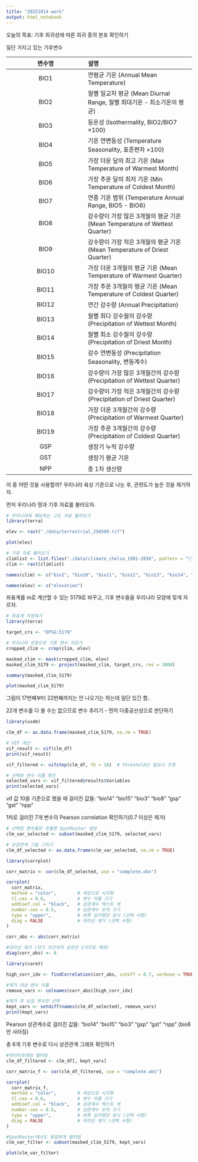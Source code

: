 ```yaml
---
title: "20251014 work"
output: html_notebook
---
```


오늘의 목표: 기후 희귀성에 따른 희귀 종의 분포 확인하기

일단 가지고 있는 기후변수

|변수명|설명|
|:-:|:---|
|BIO1|연평균 기온 (Annual Mean Temperature)|
|BIO2|월별 일교차 평균 (Mean Diurnal Range, 월별 최대기온 - 최소기온의 평균)|
|BIO3|등온성 (Isothermality, BIO2/BIO7 ×100)|
|BIO4|기온 연변동성 (Temperature Seasonality, 표준편차 ×100)|
|BIO5|가장 더운 달의 최고 기온 (Max Temperature of Warmest Month)|
|BIO6|가장 추운 달의 최저 기온 (Min Temperature of Coldest Month)|
|BIO7|연중 기온 범위 (Temperature Annual Range, BIO5 - BIO6)|
|BIO8|강수량이 가장 많은 3개월의 평균 기온 (Mean Temperature of Wettest Quarter)|
|BIO9|강수량이 가장 적은 3개월의 평균 기온 (Mean Temperature of Driest Quarter)|
|BIO10|가장 더운 3개월의 평균 기온 (Mean Temperature of Warmest Quarter)|
|BIO11|가장 추운 3개월의 평균 기온 (Mean Temperature of Coldest Quarter)|
|BIO12|연간 강수량 (Annual Precipitation)|
|BIO13|월별 최다 강수월의 강수량 (Precipitation of Wettest Month)|
|BIO14|월별 최소 강수월의 강수량 (Precipitation of Driest Month)|
|BIO15|강수 연변동성 (Precipitation Seasonality, 변동계수)|
|BIO16|강수량이 가장 많은 3개월간의 강수량 (Precipitation of Wettest Quarter)|
|BIO17|강수량이 가장 적은 3개월간의 강수량 (Precipitation of Driest Quarter)|
|BIO18|가장 더운 3개월간의 강수량 (Precipitation of Warmest Quarter)|
|BIO19|가장 추운 3개월간의 강수량 (Precipitation of Coldest Quarter)|
|GSP|생장기 누적 강수량|
|GST|생장기 평균 기온|
|NPP|총 1차 생산량|

이 중 어떤 것을 사용할까?
우리나라 육상 기준으로 나눈 후, 관련도가 높은 것을 제거하자.

먼저 우리나라 땅과 기후 자료를 불러오자.

```r
# 우리나라에 해당하는 고도 자료 불러오기
library(terra)

elev <- rast("./data/terrestrial_250509.tif")

plot(elev)

# 기후 자료 불러오기
climlist <- list.files("./data/climate_chelsa_1981-2010", pattern = "\\.tif$", full.names = TRUE)
clim <- rast(climlist)

names(clim) <- c("bio1", "bio10", "bio11", "bio12", "bio13", "bio14", "bio15", "bio16", "bio17", "bio18", "bio19", "bio2", "bio3", "bio4", "bio5", "bio6", "bio7", "bio8", "bio9", "gsp", "gst", "npp")

names(elev) <- c("elevation")

```

좌표계를 m로 계산할 수 있는 5179로 바꾸고, 기후 변수들을 우리나라 모양에 맞게 자르자.

```r
# 좌표계 지정하기
library(terra)

target_crs <- "EPSG:5179"

# 우리나라 모양으로 기후 변수 자르기
cropped_clim <- crop(clim, elev)

masked_clim <- mask(cropped_clim, elev)
masked_clim_5179 <- project(masked_clim, target_crs, res = 1000)

summary(masked_clim_5179)

plot(masked_clim_5179)


```
그림이 17번째부터 22번째까지는 안 나오기는 하는데 일단 있긴 함..

22개 변수를 다 쓸 수는 없으므로 변수 추리기 - 먼저 다중공선성으로 판단하기
```r
library(usdm)

clm_df <- as.data.frame(masked_clim_5179, na.rm = TRUE)

# VIF 계산
vif_result <- vif(clm_df)
print(vif_result)

vif_filtered <- vifstep(clm_df, th = 10)  # threshold는 필요시 조정

# 선택된 변수 이름 확인
selected_vars <- vif_filtered@results$Variables
print(selected_vars)

```
vif 값 10을 기준으로 했을 때 걸러진 값들: "bio14" "bio15" "bio3"  "bio8"  "gsp"   "gst"   "npp"  

1차로 걸러진 7개 변수의 Pearson correlation 확인하기(0.7 이상은 제거)
```r

# 선택된 변수들만 추출한 SpatRaster 생성
clm_var_selected <- subset(masked_clim_5179, selected_vars)

# 상관관계 그림 그리기
clm_df_selected <- as.data.frame(clm_var_selected, na.rm = TRUE)

library(corrplot)

corr_matrix <- cor(clm_df_selected, use = "complete.obs")

corrplot(
  corr_matrix,
  method = "color",        # 색상으로 시각화
  tl.cex = 0.6,            # 변수 이름 크기
  addCoef.col = "black",   # 상관계수 텍스트 색
  number.cex = 0.5,        # 상관계수 숫자 크기
  type = "upper",          # 위쪽 삼각형만 표시 (선택 사항)
  diag = FALSE             # 대각선 제거 (선택 사항)
)

corr_abs <- abs(corr_matrix)

#대각선 제거 (자기 자신과의 상관은 1이므로 제외)
diag(corr_abs) <- 0

library(caret)

high_corr_idx <- findCorrelation(corr_abs, cutoff = 0.7, verbose = TRUE)

#제거 대상 변수 이름
remove_vars <- colnames(corr_abs)[high_corr_idx]

#제거 후 남길 변수만 선택
kept_vars <- setdiff(names(clm_df_selected), remove_vars)
print(kept_vars)

```
 Pearson 상관계수로 걸러진 값들: "bio14" "bio15" "bio3"  "gsp"   "gst"   "npp"  (bio8만 사라짐)
 
 총 6개 기후 변수로 다시 상관관계 그래프 확인하기
 
```r
#데이터프레임 필터링
clm_df_filtered <- clm_df[, kept_vars]

corr_matrix_f <- cor(clm_df_filtered, use = "complete.obs")

corrplot(
  corr_matrix_f,
  method = "color",        # 색상으로 시각화
  tl.cex = 0.6,            # 변수 이름 크기
  addCoef.col = "black",   # 상관계수 텍스트 색
  number.cex = 0.5,        # 상관계수 숫자 크기
  type = "upper",          # 위쪽 삼각형만 표시 (선택 사항)
  diag = FALSE             # 대각선 제거 (선택 사항)
)

#SpatRaster에서도 동일하게 필터링
clm_var_filter <- subset(masked_clim_5179, kept_vars)

plot(clm_var_filter)



```
 
